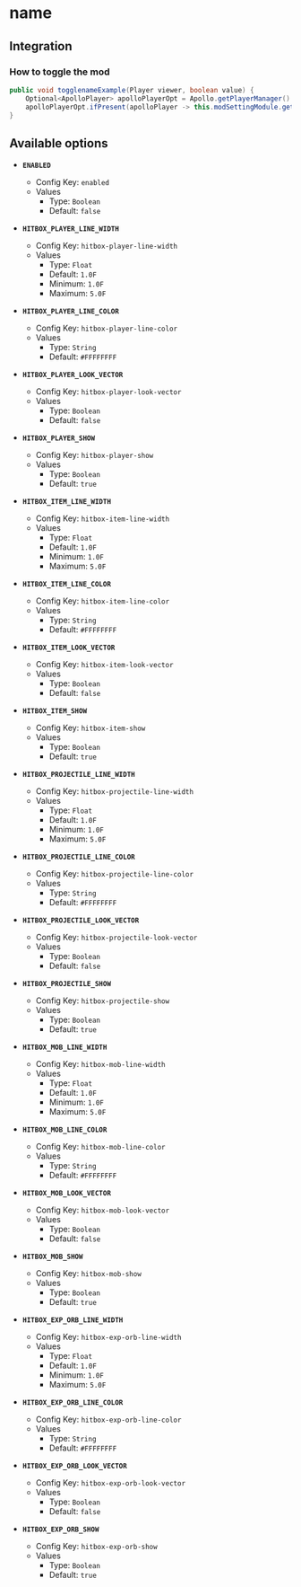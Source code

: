 # name

## Integration

### How to toggle the mod

```java
public void togglenameExample(Player viewer, boolean value) {
    Optional<ApolloPlayer> apolloPlayerOpt = Apollo.getPlayerManager().getPlayer(viewer.getUniqueId());
    apolloPlayerOpt.ifPresent(apolloPlayer -> this.modSettingModule.getOptions().set(apolloPlayer, ModHitbox.ENABLED, value));
}
```

## Available options

- __`ENABLED`__
    - Config Key: `enabled`
    - Values
        - Type: `Boolean`
        - Default: `false`

- __`HITBOX_PLAYER_LINE_WIDTH`__
    - Config Key: `hitbox-player-line-width`
    - Values
        - Type: `Float`
        - Default: `1.0F`
        - Minimum: `1.0F`
        - Maximum: `5.0F`

- __`HITBOX_PLAYER_LINE_COLOR`__
    - Config Key: `hitbox-player-line-color`
    - Values
        - Type: `String`
        - Default: `#FFFFFFFF`

- __`HITBOX_PLAYER_LOOK_VECTOR`__
    - Config Key: `hitbox-player-look-vector`
    - Values
        - Type: `Boolean`
        - Default: `false`

- __`HITBOX_PLAYER_SHOW`__
    - Config Key: `hitbox-player-show`
    - Values
        - Type: `Boolean`
        - Default: `true`

- __`HITBOX_ITEM_LINE_WIDTH`__
    - Config Key: `hitbox-item-line-width`
    - Values
        - Type: `Float`
        - Default: `1.0F`
        - Minimum: `1.0F`
        - Maximum: `5.0F`

- __`HITBOX_ITEM_LINE_COLOR`__
    - Config Key: `hitbox-item-line-color`
    - Values
        - Type: `String`
        - Default: `#FFFFFFFF`

- __`HITBOX_ITEM_LOOK_VECTOR`__
    - Config Key: `hitbox-item-look-vector`
    - Values
        - Type: `Boolean`
        - Default: `false`

- __`HITBOX_ITEM_SHOW`__
    - Config Key: `hitbox-item-show`
    - Values
        - Type: `Boolean`
        - Default: `true`

- __`HITBOX_PROJECTILE_LINE_WIDTH`__
    - Config Key: `hitbox-projectile-line-width`
    - Values
        - Type: `Float`
        - Default: `1.0F`
        - Minimum: `1.0F`
        - Maximum: `5.0F`

- __`HITBOX_PROJECTILE_LINE_COLOR`__
    - Config Key: `hitbox-projectile-line-color`
    - Values
        - Type: `String`
        - Default: `#FFFFFFFF`

- __`HITBOX_PROJECTILE_LOOK_VECTOR`__
    - Config Key: `hitbox-projectile-look-vector`
    - Values
        - Type: `Boolean`
        - Default: `false`

- __`HITBOX_PROJECTILE_SHOW`__
    - Config Key: `hitbox-projectile-show`
    - Values
        - Type: `Boolean`
        - Default: `true`

- __`HITBOX_MOB_LINE_WIDTH`__
    - Config Key: `hitbox-mob-line-width`
    - Values
        - Type: `Float`
        - Default: `1.0F`
        - Minimum: `1.0F`
        - Maximum: `5.0F`

- __`HITBOX_MOB_LINE_COLOR`__
    - Config Key: `hitbox-mob-line-color`
    - Values
        - Type: `String`
        - Default: `#FFFFFFFF`

- __`HITBOX_MOB_LOOK_VECTOR`__
    - Config Key: `hitbox-mob-look-vector`
    - Values
        - Type: `Boolean`
        - Default: `false`

- __`HITBOX_MOB_SHOW`__
    - Config Key: `hitbox-mob-show`
    - Values
        - Type: `Boolean`
        - Default: `true`

- __`HITBOX_EXP_ORB_LINE_WIDTH`__
    - Config Key: `hitbox-exp-orb-line-width`
    - Values
        - Type: `Float`
        - Default: `1.0F`
        - Minimum: `1.0F`
        - Maximum: `5.0F`

- __`HITBOX_EXP_ORB_LINE_COLOR`__
    - Config Key: `hitbox-exp-orb-line-color`
    - Values
        - Type: `String`
        - Default: `#FFFFFFFF`

- __`HITBOX_EXP_ORB_LOOK_VECTOR`__
    - Config Key: `hitbox-exp-orb-look-vector`
    - Values
        - Type: `Boolean`
        - Default: `false`

- __`HITBOX_EXP_ORB_SHOW`__
    - Config Key: `hitbox-exp-orb-show`
    - Values
        - Type: `Boolean`
        - Default: `true`

